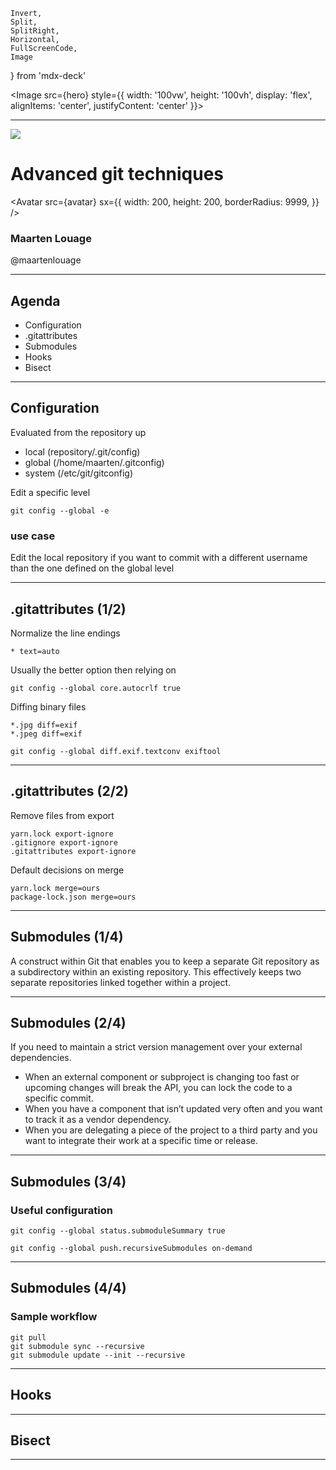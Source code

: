     Invert,
    Split,
    SplitRight,
    Horizontal,
    FullScreenCode,
    Image
} from 'mdx-deck'



<Image
  src={hero}
  style={{
    width: '100vw',
    height: '100vh',
    display: 'flex',
    alignItems: 'center',
    justifyContent: 'center'
  }}>
</Image>

---


<Layout>

<img src={git} />

<Horizontal>

# Advanced git techniques

</Horizontal>

<Split>

<Avatar
  src={avatar}
  sx={{
    width: 200,
    height: 200,
    borderRadius: 9999,
  }}
/>

### Maarten Louage
@maartenlouage

</Split>

</Layout>

---

<Layout>

## Agenda

- Configuration
- .gitattributes
- Submodules
- Hooks
- Bisect

</Layout>

---

<Layout>

## Configuration

Evaluated from the repository up
- local (repository/.git/config)
- global (/home/maarten/.gitconfig)
- system (/etc/git/gitconfig)

Edit a specific level
```
git config --global -e
```

### use case

Edit the local repository if you want to commit with a different username than the one defined on the global level

</Layout>

---

<Layout>

## .gitattributes (1/2)

Normalize the line endings
```
* text=auto
```

Usually the better option then relying on
```
git config --global core.autocrlf true
```

Diffing binary files
```
*.jpg diff=exif
*.jpeg diff=exif
```

```
git config --global diff.exif.textconv exiftool
```

</Layout>

---

<Layout>

## .gitattributes (2/2)

Remove files from export
```
yarn.lock export-ignore
.gitignore export-ignore
.gitattributes export-ignore
```

Default decisions on merge
```
yarn.lock merge=ours
package-lock.json merge=ours
```

</Layout>

---

<Layout>

## Submodules (1/4)

A construct within Git that enables you to keep a separate Git repository as a subdirectory within an existing repository. This effectively keeps two separate repositories linked together within a project.

</Layout>

---

<Layout>

## Submodules (2/4)

If you need to maintain a strict version management over your external dependencies.

- When an external component or subproject is changing too fast or upcoming changes will break the API, you can lock the code to a specific commit.
- When you have a component that isn’t updated very often and you want to track it as a vendor dependency.
- When you are delegating a piece of the project to a third party and you want to integrate their work at a specific time or release.

</Layout>

---

<Layout>

## Submodules (3/4)

### Useful configuration
```
git config --global status.submoduleSummary true
```

```
git config --global push.recursiveSubmodules on-demand
```

</Layout>

---

<Layout>

## Submodules (4/4)

### Sample workflow

```
git pull
git submodule sync --recursive
git submodule update --init --recursive
```

</Layout>

---

<Layout>

## Hooks

</Layout>

---

<Layout>

## Bisect

</Layout>

---
